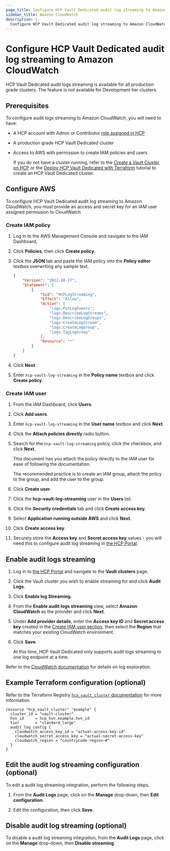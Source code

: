 ```yaml
---
page_title: Configure HCP Vault Dedicated audit log streaming to Amazon CloudWatch
sidebar_title: Amazon CloudWatch
description: |-
  Configure HCP Vault Dedicated audit log streaming to Amazon CloudWatch
---
```


# Configure HCP Vault Dedicated audit log streaming to Amazon CloudWatch

<Note title="Availability">

HCP Vault Dedicated audit logs streaming is available for all
production grade clusters. The feature is not available for Development tier
clusters.

</Note>

## Prerequisites

To configure audit logs streaming to Amazon CloudWatch, you will need
to have:

- A HCP account with Admin or Contributor [role assigned in HCP](/hcp/docs/hcp/create-account)
- A production grade HCP Vault Dedicated cluster
- Access to AWS with permission to create IAM policies and users

   <Note>

   If you do not have a cluster running, refer to the [Create a Vault Cluster on
   HCP](/vault/tutorials/get-started-hcp-vault-dedicated/get-started-vault) or  the [Deploy HCP Vault Dedicated with
   Terraform](/vault/tutorials/cloud-ops/terraform-hcp-provider-vault) tutorial to create an HCP Vault Dedicated
   cluster.

   </Note>

## Configure AWS

To configure HCP Vault Dedicated audit log streaming to Amazon CloudWatch, you must provide
an access and secret key for an IAM user assigned permission to CloudWatch.

### Create IAM policy

1. Log in to the AWS Management Console and navigate to the IAM Dashboard.

1. Click **Policies**, then click **Create policy**.

1. Click the **JSON** tab and paste the IAM policy into the **Policy editor** textbox overwriting any sample text.

   ```json
   {
       "Version": "2012-10-17",
       "Statement": [
           {
               "Sid": "HCPLogStreaming",
               "Effect": "Allow",
               "Action": [
                   "logs:PutLogEvents",
                   "logs:DescribeLogStreams",
                   "logs:DescribeLogGroups",
                   "logs:CreateLogStream",
                   "logs:CreateLogGroup",
                   "logs:TagLogGroup"
               ],
               "Resource": "*"
           }
       ]
   }
   ```

1. Click **Next**.

1. Enter `hcp-vault-log-streaming` in the **Policy name** textbox and click **Create policy**.

### Create IAM user

1. From the IAM Dashboard, click **Users**.

1. Click **Add users**.

1. Enter `hcp-vault-log-streaming` in the **User name** textbox and click **Next**.

1. Click the **Attach policies directly** radio button.

1. Search for the `hcp-vault-log-streaming` policy, click the checkbox, and click **Next**.

   <Note>

   This document has you attach the policy directly to the IAM user for ease of following the documentation.

   The recommended practice is to create an IAM group, attach the policy to the group, and add the user to the group.

   </Note>

1. Click **Create user**.

1. Click the **hcp-vault-log-streaming** user in the **Users** list.

1. Click the **Security credentials** tab and click **Create access key**.

1. Select **Application running outside AWS** and click **Next**.

1. Click **Create access key**.

1. Securely store the **Access key** and **Secret access key** values  - you will need this to configure audit log streaming in [the HCP Portal](https://portal.cloud.hashicorp.com/).

## Enable audit logs streaming

1. Log in to [the HCP Portal](https://portal.cloud.hashicorp.com/) and navigate to the **Vault clusters** page.

1. Click the Vault cluster you wish to enable streaming for and click **Audit Logs**.

1. Click **Enable log Streaming**.

1. From the **Enable audit logs streaming** view, select **Amazon CloudWatch** as the
   provider and click **Next**.

1. Under **Add provider details**, enter the **Access key ID** and **Secret access key** created in the [Create IAM user section](#create-iam-user),
   then select the **Region** that matches your existing CloudWatch environment.

1. Click **Save**.

   <Note>

   At this time, HCP Vault Dedicated only supports audit logs streaming to one log endpoint at a time.

   </Note>

Refer to the [CloudWatch
documentation](https://docs.aws.amazon.com/AmazonCloudWatch/latest/logs/WhatIsCloudWatchLogs.html)
for details on log exploration.

## Example Terraform configuration (optional)

Refer to the Terraform Registry [`hcp_vault_cluster` documentation](https://registry.terraform.io/providers/hashicorp/hcp/latest/docs/resources/vault_cluster#nested-schema-for-audit_log_config)
for more information.

```hcl
resource "hcp_vault_cluster" "example" {
  cluster_id = "vault-cluster"
  hvn_id     = hcp_hvn.example.hvn_id
  tier       = "standard_large"
  audit_log_config {
    cloudwatch_access_key_id = "actual-access-key-id"
    cloudwatch_secret_access_key = "actual-secret-access-key"
    cloudwatch_region = "countrycode-region-#"
  }
}
```

## Edit the audit log streaming configuration (optional)

To edit a audit log streaming integration, perform the following steps.

1. From the **Audit Logs** page, click on the **Manage** drop-down, then **Edit
configuration**.

1. Edit the configuration, then click **Save**.

## Disable audit log streaming (optional)

To disable a audit log streaming integration, from the **Audit Logs** page,
click on the **Manage** drop-down, then **Disable streaming**.
